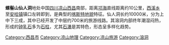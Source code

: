 {{unreferenced|time=2010-02-07T14:06:17+00:00}}
'''螺髻山仙人洞'''地处中国[[四川省|四川]][[凉山彝族自治州|凉山]][[西昌市|西昌]]南部，距离[[邛海|邛海]]直线距离约10公里，[[西溪乡|西溪乡]]至[[安哈镇|安哈镇]]镇口左转即到，是典型的[[喀斯特地貌|喀斯特地貌]]特征。仙人洞长约10000米，分为上中下三成，其中已经开发了中层约700米的旅游线路。其溶洞内部终年潮湿闷热，形成的[[钟乳石|钟乳石]]多为[[石柱|石柱]]，尤其[[石瀑|石瀑]]是其特色，形态呈多样化趋势。

[[Category:西昌市|Category:西昌市]]
[[Category:凉山地理|Category:凉山地理]]
[[Category:凉山旅游|Category:凉山旅游]]
[[Category:溶洞|Category:溶洞]]